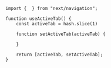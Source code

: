 ```tsx showLineNumbers
import {  } from "next/navigation";

function useActiveTab() {
    const activeTab = hash.slice(1)

    function setActiveTab(activeTab) {

    }

    return [activeTab, setActiveTab];
}
```
